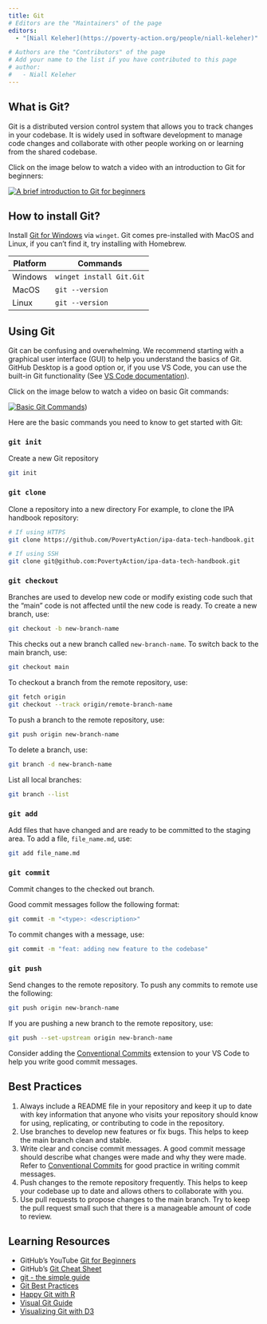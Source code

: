 ```yaml
---
title: Git
# Editors are the "Maintainers" of the page
editors:
  - "[Niall Keleher](https://poverty-action.org/people/niall-keleher)"

# Authors are the "Contributors" of the page
# Add your name to the list if you have contributed to this page
# author:
#   - Niall Keleher
---
```


## What is Git?

Git is a distributed version control system that allows you to track changes in your
codebase. It is widely used in software development to manage code changes and
collaborate with other people working on or learning from the shared codebase.

Click on the image below to watch a video with an introduction to Git for beginners:

[![A brief introduction to Git for beginners](https://github.blog/wp-content/uploads/2024/05/GitHub-for-beginners.png?resize=1600%2C840)](https://youtu.be/r8jQ9hVA2qs)

## How to install Git?

Install [Git for Windows](https://gitforwindows.org/) via `winget`. Git comes
pre-installed with MacOS and Linux, if you can't find it, try installing with Homebrew.

| Platform | Commands                 |
| -------- | ------------------------ |
| Windows  | `winget install Git.Git` |
| MacOS    | `git --version`          |
| Linux    | `git --version`          |

## Using Git

Git can be confusing and overwhelming. We recommend starting with a graphical user
interface (GUI) to help you understand the basics of Git. GitHub Desktop is a good
option or, if you use VS Code, you can use the built-in Git functionality (See
[VS Code documentation](https://code.visualstudio.com/docs/sourcecontrol/intro-to-git)).

Click on the image below to watch a video on basic Git commands:

[![Basic Git Commands](https://github.blog/wp-content/uploads/2024/05/GitHub-for-beginners.png?resize=1600%2C840)](https://youtu.be/rE2zRhZdjFU?si=8Mdt6BjH5F7truAq))

Here are the basic commands you need to know to get started with Git:

### `git init`

Create a new Git repository

```bash
git init
```

### `git clone`

Clone a repository into a new directory For example, to clone the IPA handbook
repository:

```bash
# If using HTTPS
git clone https://github.com/PovertyAction/ipa-data-tech-handbook.git

# If using SSH
git clone git@github.com:PovertyAction/ipa-data-tech-handbook.git
```

### `git checkout`

Branches are used to develop new code or modify existing code such that the "main" code
is not affected until the new code is ready. To create a new branch, use:

```bash
git checkout -b new-branch-name
```

This checks out a new branch called `new-branch-name`. To switch back to the main
branch, use:

```bash
git checkout main
```

To checkout a branch from the remote repository, use:

```bash
git fetch origin
git checkout --track origin/remote-branch-name
```

To push a branch to the remote repository, use:

```bash
git push origin new-branch-name
```

To delete a branch, use:

```bash
git branch -d new-branch-name
```

List all local branches:

```bash
git branch --list
```

### `git add`

Add files that have changed and are ready to be committed to the staging area. To add a
file, `file_name.md`, use:

```bash
git add file_name.md
```

### `git commit`

Commit changes to the checked out branch.

Good commit messages follow the following format:

```bash
git commit -m "<type>: <description>"
```

To commit changes with a message, use:

```bash
git commit -m "feat: adding new feature to the codebase"
```

### `git push`

Send changes to the remote repository. To push any commits to remote use the following:

```bash
git push origin new-branch-name
```

If you are pushing a new branch to the remote repository, use:

```bash
git push --set-upstream origin new-branch-name
```

Consider adding the
[Conventional Commits](https://marketplace.visualstudio.com/items?itemName=vivaxy.vscode-conventional-commits)
extension to your VS Code to help you write good commit messages.

## Best Practices

1. Always include a README file in your repository and keep it up to date with key
   information that anyone who visits your repository should know for using,
   replicating, or contributing to code in the repository.
1. Use branches to develop new features or fix bugs. This helps to keep the main branch
   clean and stable.
1. Write clear and concise commit messages. A good commit message should describe what
   changes were made and why they were made. Refer to
   [Conventional Commits](https://www.conventionalcommits.org/en/v1.0.0/#summary) for
   good practice in writing commit messages.
1. Push changes to the remote repository frequently. This helps to keep your codebase up
   to date and allows others to collaborate with you.
1. Use pull requests to propose changes to the main branch. Try to keep the pull request
   small such that there is a manageable amount of code to review.

## Learning Resources

- GitHub's YouTube
  [Git for Beginners](https://www.youtube.com/playlist?list=PL0lo9MOBetEFcp4SCWinBdpml9B2U25-f)
- GitHub's [Git Cheat Sheet](https://education.github.com/git-cheat-sheet-education.pdf)
- [git - the simple guide](https://rogerdudler.github.io/git-guide/)
- [Git Best Practices](https://sethrobertson.github.io/GitBestPractices/)
- [Happy Git with R](https://rogerdudler.github.io/git-guide/)
- [Visual Git Guide](https://marklodato.github.io/visual-git-guide/index-en.html)
- [Visualizing Git with D3](https://onlywei.github.io/explain-git-with-d3/)
